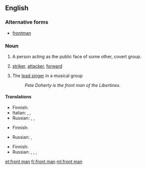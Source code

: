 ==English==

===Alternative forms===
* [[frontman]]

===Noun===
{{en-noun|front men|head=[[front]] [[man]]}}

# A person acting as the public face of some other, covert group.
# {{context|football|lang=en}} [[striker]], [[attacker]], [[forward]]
# {{context|music|lang=en}} The [[lead singer]] in a musical group
#: ''Pete Doherty is the front man of the Libertines.''

====Translations====
{{trans-top|public face}}
* Finnish: {{t+|fi|keulakuva}}
* Italian: {{t|it|uomo di paglia|m}}, {{t+|it|fantoccio|m}}, {{t|it|prestanome|m}}
* Russian: {{t|ru|подставное лицо|m|alt=подставно́е лицо́}}, {{t|ru|номинальный глава|m|alt=номина́льный глава́}}, {{t|ru|зиц-председатель|m|alt=зиц-председа́тель}}
{{trans-mid}}
{{trans-bottom}}

{{trans-top|football: striker, attacker, forward}}
* Finnish: {{t+|fi|hyökkääjä}}
{{trans-mid}}
* Russian: {{t+|ru|нападающий|m|alt=напада́ющий}}, {{t+|ru|форвард|m|alt=фо́рвард}}
{{trans-bottom}}

{{trans-top|music: lead singer}}
* Finnish: {{t+|fi|solisti}}
* Russian: {{t+|ru|вокалист|m|alt=вокали́ст}}, {{t+|ru|солист|m|alt=соли́ст}}, {{t+|ru|фронтмен|m|tr=frontmɛ́n|alt=фронтме́н}}, {{t+|ru|певец|m|alt=певе́ц}}
{{trans-mid}}
{{trans-bottom}}

[[et:front man]]
[[fr:front man]]
[[ml:front man]]